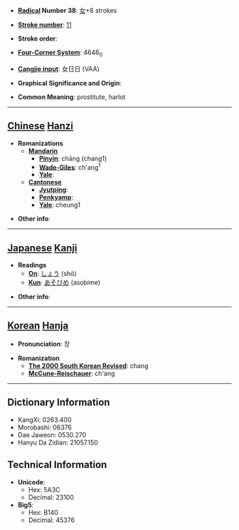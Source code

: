 * '''[[Wiktionary:Chinese radical index| Radical]] Number 38''': [[Wiktionary:Chinese radical index 女|女]]+8 strokes

* '''[[Wiktionary:Chinese total strokes index|Stroke number]]''': [[Wiktionary:Chinese total strokes index 11|11]]

* '''Stroke order''': 

* '''[[Wiktionary:Chinese four corner index|Four-Corner System]]''': 4646<sub>0</sub>

* '''[[Wiktionary:Chinese Cangjie index|Cangjie input]]''': 女日日 (VAA)

* '''Graphical Significance and Origin''': 

* '''Common Meaning''': prostitute, harlot

----

== [[Chinese]] [[Hanzi]] ==

* '''Romanizations'''
** '''[[Mandarin]]'''
*** '''[[Pinyin]]''': chāng (chang1)
*** '''[[Wade-Giles]]''': ch'ang<sup>1</sup>
*** '''[[Yale]]''': 
** '''[[Cantonese]]'''
*** '''[[Jyutping]]''':
*** '''[[Penkyamp]]''': 
*** '''[[Yale]]''': cheung1

* '''Other info''': 

----

== [[Japanese]] [[Kanji]] ==

* '''Readings'''
** '''[[On]]''': [[しょう]] (shō)
** '''[[Kun]]''': [[あそびめ]] (asobime)

* '''Other info''':  

----

== [[Korean]] [[Hanja]] ==

* '''Pronunciation''': 창

* '''Romanization'''
** '''[[The 2000 South Korean Revised Romanization|The 2000 South Korean Revised]]''': chang
** '''[[McCune-Reischauer]]''': ch'ang

----

== Dictionary Information ==

* KangXi: 0263.400
* Morobashi: 06376
* Dae Jaweon: 0530.270
* Hanyu Da Zidian: 21057.150

== Technical Information ==

* '''Unicode''':
** Hex: 5A3C
** Decimal: 23100
* '''Big5''':
** Hex: B140
** Decimal: 45376